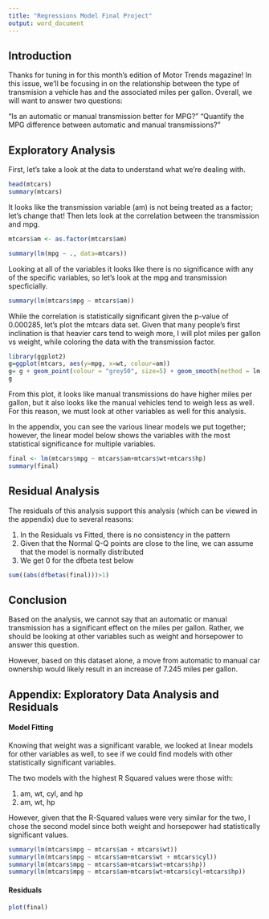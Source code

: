 ```yaml
---
title: "Regressions Model Final Project"
output: word_document
---
```


## Introduction

Thanks for tuning in for this month's edition of Motor Trends magazine! In this issue, we'll be focusing in on the relationship between the type of transmision a vehicle has and the associated miles per gallon. Overall, we will want to answer two questions: 

“Is an automatic or manual transmission better for MPG?”
"Quantify the MPG difference between automatic and manual transmissions?"


## Exploratory Analysis

First, let's take a look at the data to understand what we're dealing with.

```r
head(mtcars)
summary(mtcars)
```

It looks like the transmission variable (am) is not being treated as a factor; let's change that! Then lets look at the correlation between the transmission and mpg. 

```r
mtcars$am <- as.factor(mtcars$am)
```

```r
summary(lm(mpg ~ ., data=mtcars))
```

Looking at all of the variables it looks like there is no significance with any of the specific variables, so let's look at the mpg and transmission specficially.

```r
summary(lm(mtcars$mpg ~ mtcars$am))
```

While the correlation is statistically significant given the p-value of 0.000285, let's  plot the mtcars data set. Given that many people's first inclination is that heavier cars tend to weigh more, I will plot miles per gallon vs weight, while coloring the data with the transmission factor. 

```r
library(ggplot2)
g=ggplot(mtcars, aes(y=mpg, x=wt, colour=am))
g= g + geom_point(colour = "grey50", size=5) + geom_smooth(method = lm, se = FALSE, colour= "black") + geom_point(size=4)
g
```

From this plot, it looks like manual transmissions do have higher miles per gallon, but it also looks like the manual vehicles tend to weigh less as well. For this reason, we must look at other variables as well for this analysis. 

In the appendix, you can see the various linear models we put together; however, the linear model below shows the variables with the most statistical significance for multiple variables. 

```r
final <- lm(mtcars$mpg ~ mtcars$am+mtcars$wt+mtcars$hp)
summary(final)
```

## Residual Analysis 

The residuals of this analysis support this analysis (which can be viewed in the appendix) due to several reasons: 

1. In the Residuals vs Fitted, there is no consistency in the pattern
2. Given that the Normal Q-Q points are close to the line, we can assume that the model is normally distributed
3. We get 0 for the dfbeta test below 

```r
sum((abs(dfbetas(final)))>1)
```

## Conclusion 

Based on the analysis, we cannot say that an automatic or manual transmission has a significant effect on the miles per gallon.  Rather, we should be looking at other variables such as weight and horsepower to answer this question.  

However, based on this dataset alone, a move from automatic to manual car ownership would likely result in an increase of 7.245 miles per gallon. 


## Appendix: Exploratory Data Analysis and Residuals 

#### Model Fitting 

Knowing that weight was a significant varable, we looked at linear models for other variables as well, to see if we could find models with other statistically significant variables. 

The two models with the highest R Squared values were those with: 

1. am, wt, cyl, and hp 
2. am, wt, hp

However, given that the R-Squared values were very similar for the two, I chose the second model since both weight and horsepower had statistically significant values. 

```r
summary(lm(mtcars$mpg ~ mtcars$am + mtcars$wt))
summary(lm(mtcars$mpg ~ mtcars$am+mtcars$wt + mtcars$cyl))
summary(lm(mtcars$mpg ~ mtcars$am+mtcars$wt+mtcars$hp))
summary(lm(mtcars$mpg ~ mtcars$am+mtcars$wt+mtcars$cyl+mtcars$hp))
```

#### Residuals 

```r
plot(final)
```

